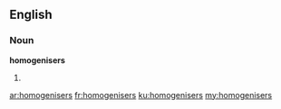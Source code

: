 ==English==

===Noun===
'''homogenisers'''

# {{plural of|[[homogeniser]]}}

[[ar:homogenisers]]
[[fr:homogenisers]]
[[ku:homogenisers]]
[[my:homogenisers]]